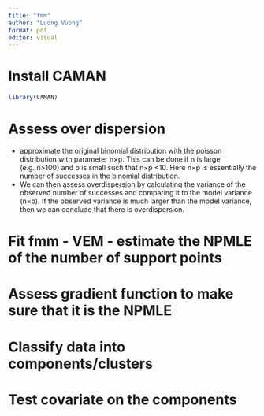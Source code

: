 ```yaml
---
title: "fmm"
author: "Luong Vuong"
format: pdf
editor: visual
---
```


# Install CAMAN
```r
library(CAMAN)
```

# Assess over dispersion

- approximate the original binomial distribution with the poisson distribution with parameter n×p. This can be done if n is large (e.g. n>100) and p is small such that n×p <10. Here n×p is essentially the number of successes in the binomial distribution. 
- We can then assess overdispersion by calculating the variance of the observed number of successes and comparing it to the model variance (n×p). If the observed variance is much larger than the model variance, then we can conclude that there is overdispersion.

# Fit fmm - VEM - estimate the NPMLE of the number of support points

# Assess gradient function to make sure that it is the NPMLE

# Classify data into components/clusters

# Test covariate on the components
